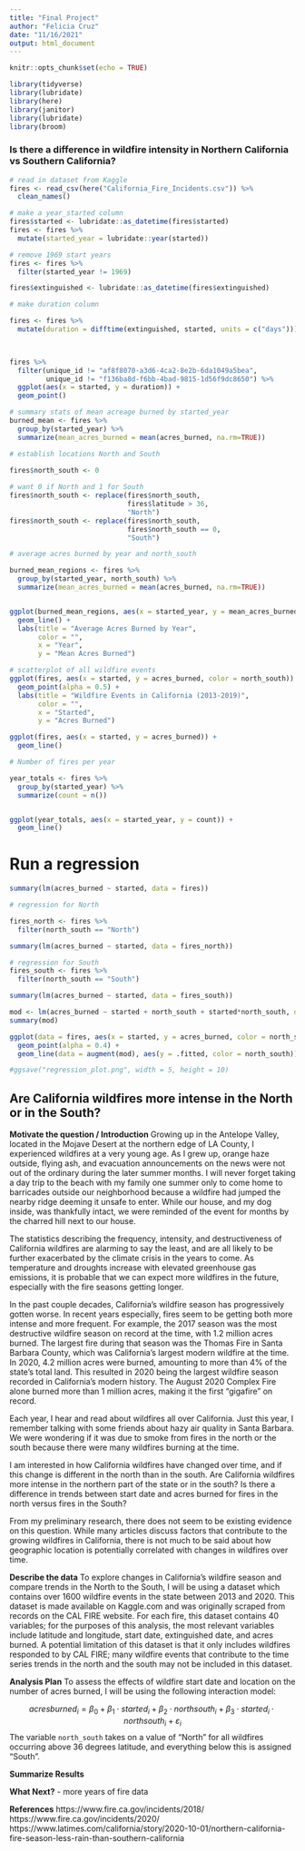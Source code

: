 ```yaml
---
title: "Final Project"
author: "Felicia Cruz"
date: "11/16/2021"
output: html_document
---
```


```r
knitr::opts_chunk$set(echo = TRUE)
```

```r
library(tidyverse)
library(lubridate)
library(here)
library(janitor)
library(lubridate)
library(broom)
```

### Is there a difference in wildfire intensity in Northern California vs Southern California? 

```r
# read in dataset from Kaggle 
fires <- read_csv(here("California_Fire_Incidents.csv")) %>% 
  clean_names()

# make a year_started column 
fires$started <- lubridate::as_datetime(fires$started)
fires <- fires %>% 
  mutate(started_year = lubridate::year(started))

# remove 1969 start years 
fires <- fires %>% 
  filter(started_year != 1969)
```


```r
fires$extinguished <- lubridate::as_datetime(fires$extinguished)

# make duration column 

fires <- fires %>% 
  mutate(duration = difftime(extinguished, started, units = c("days")))

  
```


```r
fires %>% 
  filter(unique_id != "af8f8070-a3d6-4ca2-8e2b-6da1049a5bea",
         unique_id != "f136ba8d-f6bb-4bad-9815-1d56f9dc8650") %>% 
  ggplot(aes(x = started, y = duration)) +
  geom_point()

```


```r
# summary stats of mean acreage burned by started_year 
burned_mean <- fires %>% 
  group_by(started_year) %>% 
  summarize(mean_acres_burned = mean(acres_burned, na.rm=TRUE))
```

```r
# establish locations North and South 

fires$north_south <- 0
 
# want 0 if North and 1 for South 
fires$north_south <- replace(fires$north_south,
                             fires$latitude > 36,
                             "North")
fires$north_south <- replace(fires$north_south,
                             fires$north_south == 0,
                             "South")
```

```r
# average acres burned by year and north_south

burned_mean_regions <- fires %>% 
  group_by(started_year, north_south) %>% 
  summarize(mean_acres_burned = mean(acres_burned, na.rm=TRUE))


ggplot(burned_mean_regions, aes(x = started_year, y = mean_acres_burned, color = north_south)) +
  geom_line() +
  labs(title = "Average Acres Burned by Year",
       color = "",
       x = "Year",
       y = "Mean Acres Burned")
```

```r
# scatterplot of all wildfire events 
ggplot(fires, aes(x = started, y = acres_burned, color = north_south)) +
  geom_point(alpha = 0.5) +
  labs(title = "Wildfire Events in California (2013-2019)",
       color = "",
       x = "Started",
       y = "Acres Burned")
```

```r
ggplot(fires, aes(x = started, y = acres_burned)) +
  geom_line()
```
```r
# Number of fires per year 

year_totals <- fires %>% 
  group_by(started_year) %>% 
  summarize(count = n())


ggplot(year_totals, aes(x = started_year, y = count)) +
  geom_line()
```



# Run a regression 

```r
summary(lm(acres_burned ~ started, data = fires))

```

```r
# regression for North 

fires_north <- fires %>% 
  filter(north_south == "North")

summary(lm(acres_burned ~ started, data = fires_north))
```

```r
# regression for South
fires_south <- fires %>% 
  filter(north_south == "South")

summary(lm(acres_burned ~ started, data = fires_south)) 
```

```r
mod <- lm(acres_burned ~ started + north_south + started*north_south, data = fires)
summary(mod)

```

```r
ggplot(data = fires, aes(x = started, y = acres_burned, color = north_south)) +
  geom_point(alpha = 0.4) +
  geom_line(data = augment(mod), aes(y = .fitted, color = north_south))

#ggsave("regression_plot.png", width = 5, height = 10)
```

## Are California wildfires more intense in the North or in the South? 

**Motivate the question / Introduction**
Growing up in the Antelope Valley, located in the Mojave Desert at the northern edge of LA County, I experienced wildfires at a very young age. As I grew up, orange haze outside, flying ash, and evacuation announcements on the news were not out of the ordinary during the later summer months. I will never forget taking a day trip to the beach with my family one summer only to come home to barricades outside our neighborhood because a wildfire had jumped the nearby ridge deeming it unsafe to enter. While our house, and my dog inside, was thankfully intact, we were reminded of the event for months by the charred hill next to our house. 

The statistics describing the frequency, intensity, and destructiveness of California wildfires are alarming to say the least, and are all likely to be further exacerbated by the climate crisis in the years to come. As temperature and droughts increase with elevated greenhouse gas emissions, it is probable that we can expect more wildfires in the future, especially with the fire seasons getting longer. 

In the past couple decades, California's wildfire season has progressively gotten worse. In recent years especially, fires seem to be getting both more intense and more frequent. For example, the 2017 season was the most destructive wildfire season on record at the time, with 1.2 million acres burned. The largest fire during that season was the Thomas Fire in Santa Barbara County, which was California's largest modern wildfire at the time. In 2020, 4.2 million acres were burned, amounting to more than 4% of the state's total land. This resulted in 2020 being the largest wildfire season recorded in California's modern history. The August 2020 Complex Fire alone burned more than 1 million acres, making it the first "gigafire" on record. 

Each year, I hear and read about wildfires all over California. Just this year, I remember talking with some friends about hazy air quality in Santa Barbara. We were wondering if it was due to smoke from fires in the north or the south because there were many wildfires burning at the time.

I am interested in how California wildfires have changed over time, and if this change is different in the north than in the south. Are California wildfires more intense in the northern part of the state or in the south? Is there a difference in trends between start date and acres burned for fires in the north versus fires in the South? 

From my preliminary research, there does not seem to be existing evidence on this question. While many articles discuss factors that contribute to the growing wildfires in California, there is not much to be said about how geographic location is potentially correlated with changes in wildfires over time.

**Describe the data**
To explore changes in California's wildfire season and compare trends in the North to the South, I will be using a dataset which contains over 1600 wildfire events in the state between 2013 and 2020. This dataset is made available on Kaggle.com and was originally scraped from records on the CAL FIRE website. For each fire, this dataset contains 40 variables; for the purposes of this analysis, the most relevant variables include latitude and longitude, start date, extinguished date, and acres burned. A potential limitation of this dataset is that it only includes wildfires responded to by CAL FIRE; many wildfire events that contribute to the time series trends in the north and the south may not be included in this dataset.

**Analysis Plan**
To assess the effects of wildfire start date and location on the number of acres burned, I will be using the following interaction model:

$$acresburned_i=\beta_{0}+\beta_{1} \cdot started_i + \beta_{2} \cdot northsouth_i + \beta_{3} \cdot started_i \cdot northsouth_i + \varepsilon_i$$
The variable `north_south` takes on a value of "North" for all wildfires occurring above 36 degrees latitude, and everything below this is assigned "South". 

**Summarize Results**

**What Next?**
- more years of fire data 

**References**
https://www.fire.ca.gov/incidents/2018/
https://www.fire.ca.gov/incidents/2020/
https://www.latimes.com/california/story/2020-10-01/northern-california-fire-season-less-rain-than-southern-california 

